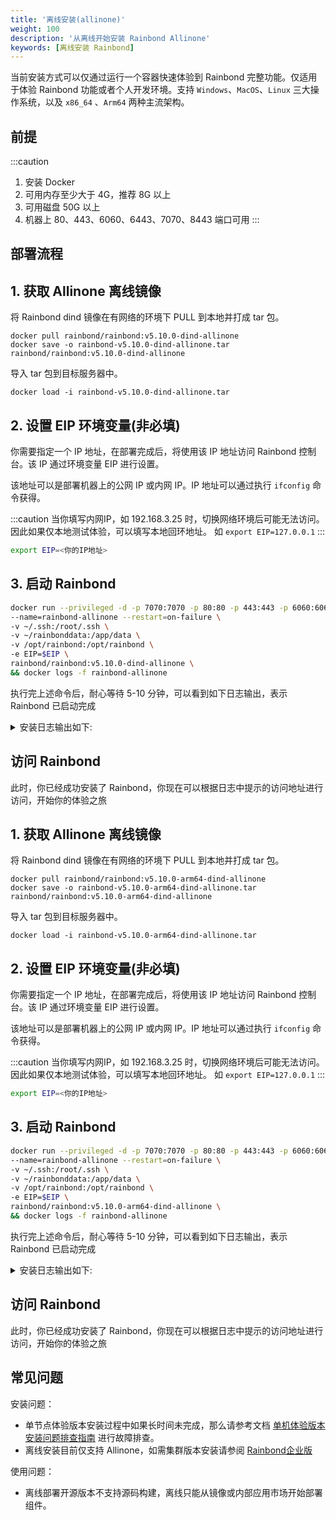 ```yaml
---
title: '离线安装(allinone)'
weight: 100
description: '从离线开始安装 Rainbond Allinone'
keywords: [离线安装 Rainbond]
---
```



当前安装方式可以仅通过运行一个容器快速体验到 Rainbond 完整功能。仅适用于体验 Rainbond 功能或者个人开发环境。支持 `Windows`、`MacOS`、`Linux` 三大操作系统，以及 `x86_64` 、`Arm64` 两种主流架构。

## 前提

:::caution

1. 安装 Docker 
2. 可用内存至少大于 4G，推荐 8G 以上
3. 可用磁盘 50G 以上
4. 机器上 80、443、6060、6443、7070、8443 端口可用
:::


## 部署流程

<Tabs groupId="office">
<TabItem value="Linux" label="Linux" default>

<h2> 1. 获取 Allinone 离线镜像 </h2>

将 Rainbond dind 镜像在有网络的环境下 PULL 到本地并打成 tar 包。

```shell
docker pull rainbond/rainbond:v5.10.0-dind-allinone
docker save -o rainbond-v5.10.0-dind-allinone.tar rainbond/rainbond:v5.10.0-dind-allinone
```

导入 tar 包到目标服务器中。

```shell
docker load -i rainbond-v5.10.0-dind-allinone.tar
```

<h2> 2. 设置 EIP 环境变量(非必填) </h2>

你需要指定一个 IP 地址，在部署完成后，将使用该 IP 地址访问 Rainbond 控制台。该 IP 通过环境变量 EIP 进行设置。

该地址可以是部署机器上的公网 IP 或内网 IP。IP 地址可以通过执行 `ifconfig` 命令获得。

:::caution
当你填写内网IP，如 192.168.3.25 时，切换网络环境后可能无法访问。因此如果仅本地测试体验，可以填写本地回环地址。
如 `export EIP=127.0.0.1`
:::

```bash
export EIP=<你的IP地址>
```

<h2> 3. 启动 Rainbond </h2>

```bash
docker run --privileged -d -p 7070:7070 -p 80:80 -p 443:443 -p 6060:6060 -p 8443:8443 \
--name=rainbond-allinone --restart=on-failure \
-v ~/.ssh:/root/.ssh \
-v ~/rainbonddata:/app/data \
-v /opt/rainbond:/opt/rainbond \
-e EIP=$EIP \
rainbond/rainbond:v5.10.0-dind-allinone \
&& docker logs -f rainbond-allinone
```

执行完上述命令后，耐心等待 5-10 分钟，可以看到如下日志输出，表示 Rainbond 已启动完成

<details>
<summary>安装日志输出如下: </summary>

```bash
2022-10-11 11:44:49 WARN: Too little free disk space, recommended disk space greater than 50G
2022-10-11 11:44:49 INFO: Memory: 7821 MB, CPUs: 2, Disk: 31884 MB
2022-10-11 11:44:49 INFO: move images
2022-10-11 11:45:05 INFO: K3s is starting, please wait ············································
2022-10-11 11:47:09 INFO: K3s started successfully
namespace/rbd-system created
2022-10-11 11:47:09 INFO: Create namespace rbd-system
NAME: rainbond-operator
LAST DEPLOYED: Tue Oct 11 11:47:16 2022
NAMESPACE: rbd-system
STATUS: deployed
REVISION: 1
TEST SUITE: None
2022-10-11 11:47:17 INFO: Helm rainbond-operator installed
2022-10-11 11:47:19 INFO: Rainbond Region installed
2022-10-11 11:47:19 INFO: Rainbond Region is starting, please wait ············································
2022-10-11 11:48:36 INFO: Rainbond Region started successfully
2022-10-11 11:48:38 INFO: K3s is restarting, please wait ············································
2022-10-11 11:50:19 INFO: K3s restarted successfully
pod "rbd-chaos-9f6nf" deleted
2022-10-11 11:50:22 INFO: Rainbond console is starting, please wait ············································
2022-10-11 11:50:38 INFO: Rainbond started successfully, Please pass http://47.105.90.153:7070 Access Rainbond
```
</details>

<h2> 访问 Rainbond </h2>

此时，你已经成功安装了 Rainbond，你现在可以根据日志中提示的访问地址进行访问，开始你的体验之旅

</TabItem>
<TabItem value="Linux Arm64" label="Linux Arm64">

<h2> 1. 获取 Allinone 离线镜像 </h2>

将 Rainbond dind 镜像在有网络的环境下 PULL 到本地并打成 tar 包。

```shell
docker pull rainbond/rainbond:v5.10.0-arm64-dind-allinone
docker save -o rainbond-v5.10.0-arm64-dind-allinone.tar rainbond/rainbond:v5.10.0-arm64-dind-allinone
```

导入 tar 包到目标服务器中。

```shell
docker load -i rainbond-v5.10.0-arm64-dind-allinone.tar
```

<h2> 2. 设置 EIP 环境变量(非必填)</h2>

你需要指定一个 IP 地址，在部署完成后，将使用该 IP 地址访问 Rainbond 控制台。该 IP 通过环境变量 EIP 进行设置。

该地址可以是部署机器上的公网 IP 或内网 IP。IP 地址可以通过执行 `ifconfig` 命令获得。

:::caution
当你填写内网IP，如 192.168.3.25 时，切换网络环境后可能无法访问。因此如果仅本地测试体验，可以填写本地回环地址。
如 `export EIP=127.0.0.1`
:::

```bash
export EIP=<你的IP地址>
```

<h2> 3. 启动 Rainbond </h2>

```bash
docker run --privileged -d -p 7070:7070 -p 80:80 -p 443:443 -p 6060:6060 -p 8443:8443 \
--name=rainbond-allinone --restart=on-failure \
-v ~/.ssh:/root/.ssh \
-v ~/rainbonddata:/app/data \
-v /opt/rainbond:/opt/rainbond \
-e EIP=$EIP \
rainbond/rainbond:v5.10.0-arm64-dind-allinone \
&& docker logs -f rainbond-allinone
```

执行完上述命令后，耐心等待 5-10 分钟，可以看到如下日志输出，表示 Rainbond 已启动完成

<details>
<summary>安装日志输出如下: </summary>

```bash
2022-10-11 11:44:49 WARN: Too little free disk space, recommended disk space greater than 50G
2022-10-11 11:44:49 INFO: Memory: 7821 MB, CPUs: 2, Disk: 31884 MB
2022-10-11 11:44:49 INFO: move images
2022-10-11 11:45:05 INFO: K3s is starting, please wait ············································
2022-10-11 11:47:09 INFO: K3s started successfully
namespace/rbd-system created
2022-10-11 11:47:09 INFO: Create namespace rbd-system
NAME: rainbond-operator
LAST DEPLOYED: Tue Oct 11 11:47:16 2022
NAMESPACE: rbd-system
STATUS: deployed
REVISION: 1
TEST SUITE: None
2022-10-11 11:47:17 INFO: Helm rainbond-operator installed
2022-10-11 11:47:19 INFO: Rainbond Region installed
2022-10-11 11:47:19 INFO: Rainbond Region is starting, please wait ············································
2022-10-11 11:48:36 INFO: Rainbond Region started successfully
2022-10-11 11:48:38 INFO: K3s is restarting, please wait ············································
2022-10-11 11:50:19 INFO: K3s restarted successfully
pod "rbd-chaos-9f6nf" deleted
2022-10-11 11:50:22 INFO: Rainbond console is starting, please wait ············································
2022-10-11 11:50:38 INFO: Rainbond started successfully, Please pass http://47.105.90.153:7070 Access Rainbond
```
</details>

<h2> 访问 Rainbond </h2>

此时，你已经成功安装了 Rainbond，你现在可以根据日志中提示的访问地址进行访问，开始你的体验之旅

</TabItem>
</Tabs>

## 常见问题

安装问题：

* 单节点体验版本安装过程中如果长时间未完成，那么请参考文档 [单机体验版本安装问题排查指南](/docs/installation/install-troubleshoot/dind-install-troubleshoot/) 进行故障排查。
* 离线安装目前仅支持 Allinone，如需集群版本安装请参阅 [Rainbond企业版](/enterprise_server)

使用问题：

* 离线部署开源版本不支持源码构建，离线只能从镜像或内部应用市场开始部署组件。
